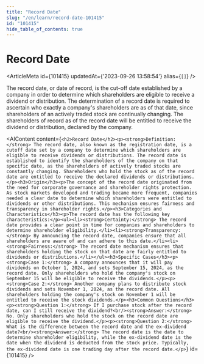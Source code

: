 ```yaml
---
title: "Record Date"
slug: "/en/learn/record-date-101415"
id: "101415"
hide_table_of_contents: true
---
```



# Record Date

<ArticleMeta id={101415} updatedAt={'2023-09-26 13:58:54'} alias={`[]`} />
<div className='border-solid border-b border-t-0 my-4 border-[var(--ifm-color-gray-300)]' />

The record date, or date of record, is the cut-off date established by a company in order to determine which shareholders are eligible to receive a dividend or distribution. The determination of a record date is required to ascertain who exactly a company's shareholders are as of that date, since shareholders of an actively traded stock are continually changing. The shareholders of record as of the record date will be entitled to receive the dividend or distribution, declared by the company.

<AIContent content={`<h2>Record Date</h2><p><strong>Definition:</strong> The record date, also known as the registration date, is a cutoff date set by a company to determine which shareholders are eligible to receive dividends or distributions. The record date is established to identify the shareholders of the company on that specific date, as the shareholders of actively traded stocks are constantly changing. Shareholders who hold the stock as of the record date are entitled to receive the declared dividends or distributions.</p><h3>Origin</h3><p>The concept of the record date originated from the need for corporate governance and shareholder rights protection. As stock markets developed and trading became more frequent, companies needed a clear date to determine which shareholders were entitled to dividends or other distributions. This mechanism ensures fairness and transparency in shareholder rights.</p><h3>Categories and Characteristics</h3><p>The record date has the following key characteristics:</p><ul><li><strong>Certainty:</strong> The record date provides a clear point in time for companies and shareholders to determine shareholder eligibility.</li><li><strong>Transparency:</strong> By announcing the record date, companies ensure that all shareholders are aware of and can adhere to this date.</li><li><strong>Fairness:</strong> The record date mechanism ensures that shareholders holding the stock on that date are fairly entitled to dividends or distributions.</li></ul><h3>Specific Cases</h3><p><strong>Case 1:</strong> A company announces that it will pay dividends on October 1, 2024, and sets September 15, 2024, as the record date. Only shareholders who hold the company's stock on September 15 will be eligible to receive the dividends.</p><p><strong>Case 2:</strong> Another company plans to distribute stock dividends and sets November 1, 2024, as the record date. All shareholders holding the company's stock on November 1 will be entitled to receive the stock dividends.</p><h3>Common Questions</h3><p><strong>Question 1:</strong> If I purchase stock after the record date, can I still receive the dividend?<br/><strong>Answer:</strong> No. Only shareholders who hold the stock on the record date are eligible to receive the dividend.</p><p><strong>Question 2:</strong> What is the difference between the record date and the ex-dividend date?<br/><strong>Answer:</strong> The record date is the date to determine shareholder eligibility, while the ex-dividend date is the date when the dividend is deducted from the stock price. Typically, the ex-dividend date is one trading day after the record date.</p>`} id={101415} />
